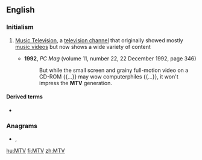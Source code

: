 ==English==
{{wikipedia}}

===Initialism===
{{rfc-header|Initialism}}
{{head|en|initialism}}

# {{lb|en|television}} [[w:MTV|Music Television]], a [[television channel]] that originally showed mostly [[music video]]s but now shows a wide variety of content
#* '''1992''', ''PC Mag'' (volume 11, number 22, 22 December 1992, page 346)
#*: But while the small screen and grainy full-motion video on a CD-ROM {{...}} may wow computerphiles {{...}}, it won't impress the '''MTV''' generation.

====Derived terms====
* {{l|en|MTV generation}}

===Anagrams===
* {{l|en|MVT}}, {{l|en|TMV}}

[[hu:MTV]]
[[fi:MTV]]
[[zh:MTV]]